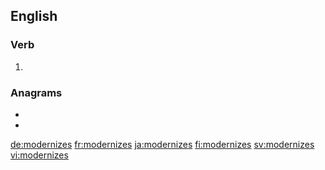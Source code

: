 {{also|modernizēs}}
==English==

===Verb===
{{head|en|verb form}}

# {{en-third-person singular of|modernize}}

===Anagrams===
* {{l|en|demonizers}}
* {{l|en|sermonized}}

[[de:modernizes]]
[[fr:modernizes]]
[[ja:modernizes]]
[[fi:modernizes]]
[[sv:modernizes]]
[[vi:modernizes]]